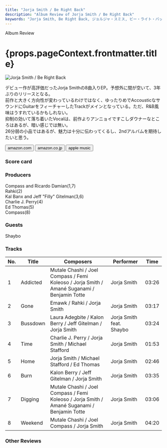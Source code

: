 ```yaml
---
title: "Jorja Smith / Be Right Back"
description: "Album Review of Jorja Smith / Be Right Back"
keywords: "Jorja Smith, Be Right Back, ジョルジャ・スミス, ビー・ライト・バック"
---
```






<p className="largeP">Album Review</p>
<h1 className="h1--no--margin">{props.pageContext.frontmatter.title}</h1>

<Row  className="image-card-group">
	<Column colMd={3} colLg={4} noGutterMdLeft="">
       <ImageCard>

![Jorja Smith / Be Right Back](../../images/cd/jorjasmith2L.jpg)

</ImageCard>
	</Column>
	<Column colMd={4} colLg={8} noGutterMdLeft="">
		<p>
			デビュー作が高評価だったJorja Smithの8曲入りEP。予想外に間が空いて、3年ぶりのリリースとなる。
			<br/>前作と大きく方向性が変わっているわけではなく、ゆったりめでAccousticなサウンドにGuitarをフィーチャーしたTrackがメインとなっている。ただ、R&B風味はうすれているかもしれない。
			<br/>抑制の効いて落ち着いたVocalは、前作よりアンニョイですこしダウナーなところはあるが、暗い感じでは無い。
			<br/>26分弱の小品ではあるが、魅力は十分に伝わってくるし、2ndアルバムを期待したいと思う。
		</p>
		<div>
		  <Button className="button-right-mergin"  href="https://amzn.to/3kcKl0a" renderIcon={ArrowUpRight} size='sm' kind='primary'>
  	    amazon.com
  	  </Button>
  	  <Button className="button-right-mergin"  href="https://amzn.to/2YoWBmL" renderIcon={ArrowUpRight} size='sm' kind='secondary'>
  	    amazon.co.jp
  	  </Button>
			<Button className="button-right-mergin"  href="https://apple.co/3ES0boP" renderIcon={ArrowUpRight} size='sm' kind='tertiary'>
  	   	apple music
  	  </Button>
			<AdvJS2/>
		</div>
	</Column>
</Row>
<Row >
	<Column colMd={4} colLg={4} noGutterMdLeft="">
		<div>
		  <h3>Score card</h3>
			<SliderJS1 value="5" />
		  <SliderJS2 value="2" />
			<SliderJS3 value="1" />
		  <SliderJS4 value="8" />
		</div>
	</Column>
	<Column colMd={8} colLg={8} noGutterMdLeft="">
		<div>
			<h3>Producers</h3>
			<p>
				Compass and Ricardo Damian(1,7)
				<br/>Rahki(2)
				<br/>Kal Banx and Jeff "Filly" Gitelman(3,6)
				<br/>Charlie J. Perry(4)
				<br/>Ed Thomas(5)
				<br/>Compass(8)
			</p>
			<h3>Guests</h3>
			<p>
				Shaybo
			</p>
		</div>
	</Column>
</Row>

<h3>Tracks</h3>

| No. | Title    | Composers                                                                                   | Performer                | Time  |
| --- | -------- | ------------------------------------------------------------------------------------------- | ------------------------ | ----- |
| 1   | Addicted | Mutale Chashi / Joel Compass / Femi Koleoso / Jorja Smith / Amané Suganami / Benjamin Totte | Jorja Smith              | 03:26 |
| 2   | Gone     | Emawk / Rahki / Jorja Smith                                                                 | Jorja Smith              | 03:17 |
| 3   | Bussdown | Laura Adegbite / Kalon Berry / Jeff Gitelman / Jorja Smith                                  | Jorja Smith feat. Shaybo | 03:24 |
| 4   | Time     | Charlie J. Perry / Jorja Smith / Michael Stafford                                           | Jorja Smith              | 01:53 |
| 5   | Home     | Jorja Smith / Michael Stafford / Ed Thomas                                                  | Jorja Smith              | 02:46 |
| 6   | Burn     | Kalon Berry / Jeff Gitelman / Jorja Smith                                                   | Jorja Smith              | 03:35 |
| 7   | Digging  | Mutale Chashi / Joel Compass / Femi Koleoso / Jorja Smith / Amané Suganami / Benjamin Totte | Jorja Smith              | 03:06 |
| 8   | Weekend  | Mutale Chashi / Joel Compass / Jorja Smith                                                  | Jorja Smith              | 04:20 |

<h3>Other Reviews</h3>

<Row>
  <Column colMd={3} colLg={3} noGutterMdLeft>
    <Review1 />
  </Column>
</Row>

<AdvJS3 />

